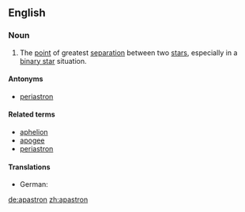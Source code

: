 ==English==

===Noun===
{{en-noun}}

# {{astronomy}} The [[point]] of greatest [[separation]] between two [[star]]s, especially in a [[binary star]] situation.

====Antonyms====
* [[periastron]]

====Related terms====
* [[aphelion]]
* [[apogee]]
* [[periastron]]

====Translations====
* German: {{t+|de|Apastron}}

[[de:apastron]]
[[zh:apastron]]